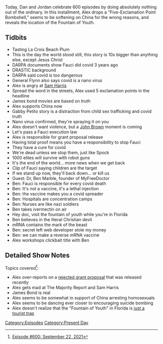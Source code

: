 {{DEFAULTSORT:
    #_EPISODE_0600:September 22, 2021
}}{{Episode
    | title           = September 22, 2021
    | caption         = Listen to this episode on [https://knowledgefight.libsyn.com/600-september-22-2021 Libsyn] [https://open.spotify.com/episode/44HWl3jfvhjyzpoREgkw9R Spotify], Read the [[Transcript/600: September 22, 2021|Unofficial Transcript]], View discussion on [https://reddit.com/pwa2kk Reddit]
    | episodeNumber   = 600
    | length          = 01:19:04
    | airDate         = September 27, 2021
    | coverageDate    = September 22, 2021
    | episodeType     = [[:Category:Present Day|Present Day]]
    | appearance      = [[General Michael Flynn]], [[Sam Harris]], [[Gabby Petito]], [[Dr Ben Marble]]
    | beverage        = La Croix Beach Plum
    | previousEpisode = [[599: June 13, 2003]]
    | nextEpisode     = [[601: June 16, 2003]]
}}

{{Stub}}

Today, Dan and Jordan celebrate 600 episodes by doing absolutely nothing out of the ordinary. In this installment, Alex drops a "Five-Exclamation Point Bombshell," seems to be softening on China for the wrong reasons, and reveals the location of the Fountain of Youth.

==Tidbits==

*Tasting La Croix Beach Plum
*This is the day the world stood still, this story is 10x bigger than anything else, except Jesus Christ
*DARPA documents show Fauci did covid 3 years ago
*DRASTIC background
*DARPA said covid is too dangerous
*General Flynn also says covid is a nano virus
*Alex is angry at [[Sam Harris]]
*Spread the word in the streets, Alex used 5 exclamation points in the headline
*James bond movies are based on truth
*Alex supports China now
*Gabby Petito story is a distraction from child sex trafficking and covid truth
*Nano virus confirmed, they're spraying it on you
*Alex doesn't want violence, but a [[John Brown]] moment is coming
*Let's pass a Fauci execution law
*Alex is responsible for grant proposal release
*Having total proof means you have a responsibility to stop Fauci
*They have a cure for covid
*We're dead unless we stop them, just like Spock
*1000 elites will survive with robot guns
*It's the end of the world... more news when we get back
*Clip of Fauci saying children are the target
*If we stand up now, they'll back down... or kill us
*Guest: Dr, Ben Marble, founder of MyFreeDoctor
*Ben: Fauci is responsible for every covid death
*Ben: It's not a vaccine, it's a lethal injection
*Ben: the vaccine makes you a covid spreader
*Ben: Hospitals are concentration camps
*Ben: Nurses are like nazi soldiers
*Ben takes ivermectin on air
*Hey doc, visit the fountain of youth while you're in Florida
*Ben believes in the literal Christian devil
*mRNA contains the mark of the beast
*Ben: secret left web developer stole my money
*Ben: we can make a reverse mRNA vaccine
*Alex workshops clickbait title with Ben

==Detailed Show Notes==

Topics covered<ref>[https://knowledgefight.com/research/2021/9/26/episode-600-september-22-2021 Episode #600: September 22, 2021]</ref>:

*Alex over-reports on a [https://www.documentcloud.org/documents/21066966-defuse-proposal rejected grant proposal] that was released recently
*Alex gets mad at The Majority Report and Sam Harris
*James Bond is real
*Alex seems to be somewhat in support of China arresting homosexuals
*Alex seems to be dancing ever closer to encouraging suicide bombing
*Alex doesn't realize that the "Fountain of Youth" in Florida is [https://www.roadsideamerica.com/story/70955 just a tourist trap]

[[Category:Episodes]]
[[Category:Present Day]]
